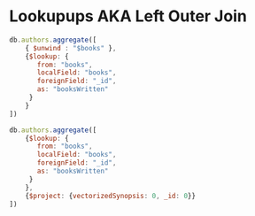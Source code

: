 # Lookupups AKA Left Outer Join

```js
db.authors.aggregate([
    { $unwind : "$books" },
    {$lookup: {
       from: "books",
       localField: "books",
       foreignField: "_id",
       as: "booksWritten"
     } 
    }
])
```

```js
db.authors.aggregate([
    {$lookup: {
       from: "books",
       localField: "books",
       foreignField: "_id",
       as: "booksWritten"
     } 
    },
    {$project: {vectorizedSynopsis: 0, _id: 0}}
])
```